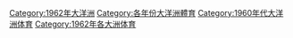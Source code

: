 [[Category:1962年大洋洲|Category:1962年大洋洲]]
[[Category:各年份大洋洲體育|Category:各年份大洋洲體育]]
[[Category:1960年代大洋洲体育|Category:1960年代大洋洲体育]]
[[Category:1962年各大洲体育|Category:1962年各大洲体育]]